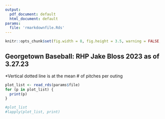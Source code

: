 ```yaml
---
output:
  pdf_document: default
  html_document: default
params:
  file: 'rmarkdownfile.Rds'
---
```

```r
knitr::opts_chunk$set(fig.width = 8, fig.height = 3.5, warning = FALSE, echo = FALSE)
```

## Georgetown Baseball: RHP Jake Bloss 2023 as of 3.27.23
*Vertical dotted line is at the mean # of pitches per outing

```r
plot_list <- read_rds(params$file)
for (p in plot_list) {
  print(p)
}

#plot_list
#lapply(plot_list, print)
```
